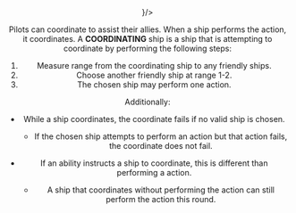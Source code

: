 <Header title="coordinate" version="1.4.4" icon={<Coordinate/>}/>

Pilots can coordinate to assist their allies. When a ship performs the <Coordinate/>
action, it coordinates. A **COORDINATING** ship is a ship that is attempting to
coordinate by performing the following steps:

1. Measure range from the coordinating ship to any friendly ships.
2. Choose another friendly ship at range 1-2.
3. The chosen ship may perform one action.

Additionally:

* While a ship coordinates, the coordinate fails if no valid ship is chosen.
    + If the chosen ship attempts to perform an action but that action fails,
the coordinate does not fail.

* If an ability instructs a ship to coordinate, this is different than performing
a <Coordinate/> action.
    + A ship that coordinates without performing the action can still perform
    the <Coordinate/> action this round.